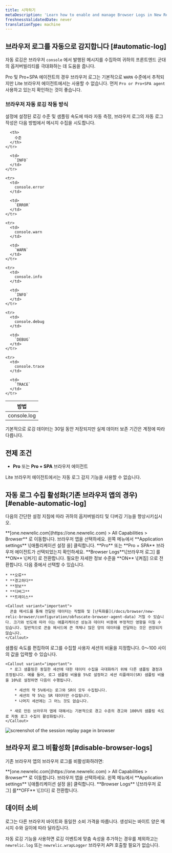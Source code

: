 ```yaml
---
title: 시작하기
metaDescription: 'Learn how to enable and manage Browser Logs in New Relic, including steps for automatic log collection and how to disable the feature.'
freshnessValidatedDate: never
translationType: machine
---
```


## 브라우저 로그를 자동으로 감지합니다 [#automatic-log]

자동 로깅은 브라우저 `console` 에서 발행된 메시지를 수집하여 귀하의 프론트엔드 군대의 옵저버빌리티를 극대화하는 데 도움을 줍니다.

Pro 및 Pro+SPA 에이전트의 경우 브라우저 로그는 기본적으로 `WARN` 수준에서 추적되지만 Lite 브라우저 에이전트에서는 사용할 수 없습니다. 먼저 `Pro or Pro+SPA agent` 사용하고 있는지 확인하는 것이 좋습니다.

### 브라우저 자동 로깅 작동 방식

설정에 설정된 로깅 수준 및 샘플링 속도에 따라 자동 측정, 브라우저 로그의 자동 로그 작성은 다음 방법에서 메시지 수집을 시도합니다.

<table>
  <thead>
    <tr>
      <th style={{width: "200px"}}>
        방법
      </th>

      <th>
        수준
      </th>
    </tr>
  </thead>

  <tbody>
    <tr>
      <td>
        console.log
      </td>

      <td>
        `INFO`
      </td>
    </tr>

    <tr>
      <td>
        console.error
      </td>

      <td>
        `ERROR`
      </td>
    </tr>

    <tr>
      <td>
        console.warn
      </td>

      <td>
        `WARN`
      </td>
    </tr>

    <tr>
      <td>
        console.info
      </td>

      <td>
        `INFO`
      </td>
    </tr>

    <tr>
      <td>
        console.debug
      </td>

      <td>
        `DEBUG`
      </td>
    </tr>

    <tr>
      <td>
        console.trace
      </td>

      <td>
        `TRACE`
      </td>
    </tr>
  </tbody>
</table>

기본적으로 로깅 데이터는 30일 동안 저장되지만 실제 데이터 보존 기간은 계정에 따라 다릅니다.

## 전제 조건

* **Pro** 또는 **Pro + SPA** 브라우저 에이전트

<Callout variant="important">
  Lite 브라우저 에이전트에서는 자동 로그 감지 기능을 사용할 수 없습니다.
</Callout>

## 자동 로그 수집 활성화(기존 브라우저 앱의 경우) [#enable-automatic-log]

다음의 간단한 설정 지침에 따라 귀하의 옵저버빌리티 및 디버깅 기능을 향상시키십시오.

<Steps>
  <Step>
    **[one.newrelic.com](https://one.newrelic.com) &gt; All Capabilities &gt; Browser** 로 이동합니다.
  </Step>

  <Step>
    브라우저 앱을 선택하세요.
  </Step>

  <Step>
    왼쪽 메뉴에서 **Application settings** \[애플리케이션 설정 을] 클릭합니다.
  </Step>

  <Step>
    **Pro** 또는 **Pro + SPA** 브라우저 에이전트가 선택되었는지 확인하세요.
  </Step>

  <Step>
    **Browser Logs**\[브라우저 로그] 를 **ON** \[켜기] 로 전환합니다.
  </Step>

  <Step>
    필요한 자세한 정보 수준을 **ON** \[켜짐] 으로 전환합니다. 다음 중에서 선택할 수 있습니다.

    * **오류**
    * **경고하다**
    * **정보**
    * **디버그**
    * **트레이스**

    <Callout variant="important">
      콘솔 메서드를 통해 전달된 데이터는 직렬화 및 [난독화를](/docs/browser/new-relic-browser/configuration/obfuscate-browser-agent-data) 거칠 수 있습니다. 크기와 빈도에 따라 이는 애플리케이션 성능과 데이터 비용에 부정적인 영향을 미칠 수 있습니다. 일반적으로 콘솔 메서드에 큰 객체나 많은 양의 데이터를 전달하는 것은 권장되지 않습니다.
    </Callout>
  </Step>

  <Step>
    샘플링 속도를 편집하여 로그를 수집할 사용자 세션의 비율을 지정합니다. 0〜100 사이의 값을 입력할 수 있습니다.

    <Callout variant="important">
      * 로그 샘플링은 동일한 세션에 대한 데이터 수집을 극대화하기 위해 다른 샘플링 결정과 조정됩니다. 예를 들어, 로그 샘플링 비율을 5%로 설정하고 세션 리플레이(SR) 샘플링 비율을 10%로 설정하면 다음이 수행됩니다.

        * 세션의 약 5%에서는 로그와 SR이 모두 수집됩니다.
        * 세션의 약 5%는 SR 데이터만 수집됩니다.
        * 나머지 세션에는 그 어느 것도 없습니다.

      * 새로 만든 브라우저 앱에 대해서는 기본적으로 경고 수준의 경고와 100%의 샘플링 속도로 자동 로그 수집이 활성화됩니다.
    </Callout>
  </Step>
</Steps>

<img title="Session replay" alt="screenshot of the session replay page in browser" src="/images/browser-logs-overview.webp" />

## 브라우저 로그 비활성화 [#disable-browser-logs]

기존 브라우저 앱의 브라우저 로그를 비활성화하려면:

<Steps>
  <Step>
    **[one.newrelic.com](https://one.newrelic.com) &gt; All Capabilities &gt; Browser** 로 이동합니다.
  </Step>

  <Step>
    브라우저 앱을 선택하세요.
  </Step>

  <Step>
    왼쪽 메뉴에서 **Application settings** \[애플리케이션 설정 을] 클릭합니다.
  </Step>

  <Step>
    **Browser Logs** \[브라우저 로그] 를**OFF** \[끄다] 로 전환합니다.
  </Step>
</Steps>

## 데이터 소비

로그는 다른 브라우저 바이트와 동일한 소비 가격을 따릅니다. 생성되는 바이트 양은 메시지 수와 길이에 따라 달라집니다.

자동 로깅 기능을 사용하면 로깅 이벤트에 맞춤 속성을 추가하는 경우를 제외하고는 `newrelic.log` 또는 `newrelic.wrapLogger` 브라우저 API 호출할 필요가 없습니다.